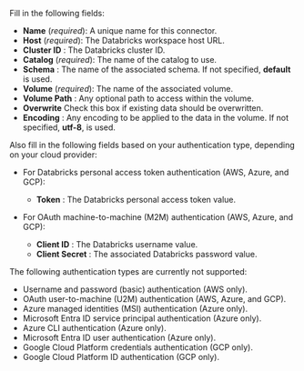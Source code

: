Fill in the following fields:

- **Name** (_required_): A unique name for this connector.
- **Host** (_required_): The Databricks workspace host URL.
- **Cluster ID** : The Databricks cluster ID.
- **Catalog** (_required_): The name of the catalog to use.
- **Schema** : The name of the associated schema. If not specified, **default** is used.
- **Volume** (_required_): The name of the associated volume.
- **Volume Path** : Any optional path to access within the volume.
- **Overwrite** Check this box if existing data should be overwritten.
- **Encoding** : Any encoding to be applied to the data in the volume. If not specified, **utf-8**, is used. 

Also fill in the following fields based on your authentication type, depending on your cloud provider:

- For Databricks personal access token authentication (AWS, Azure, and GCP):

  - **Token** : The Databricks personal access token value.

- For OAuth machine-to-machine (M2M) authentication (AWS, Azure, and GCP):

  - **Client ID** : The Databricks username value.
  - **Client Secret** : The associated Databricks password value.

The following authentication types are currently not supported:

- Username and password (basic) authentication (AWS only).
- OAuth user-to-machine (U2M) authentication (AWS, Azure, and GCP).
- Azure managed identities (MSI) authentication (Azure only).
- Microsoft Entra ID service principal authentication (Azure only).
- Azure CLI authentication (Azure only).
- Microsoft Entra ID user authentication (Azure only).
- Google Cloud Platform credentials authentication (GCP only).
- Google Cloud Platform ID authentication (GCP only).



